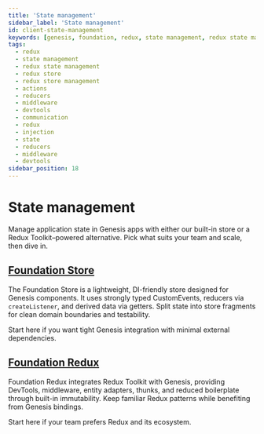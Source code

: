 ```yaml
---
title: 'State management'
sidebar_label: 'State management'
id: client-state-management
keywords: [genesis, foundation, redux, state management, redux state management, store, actions, reducers]
tags:
  - redux
  - state management
  - redux state management
  - redux store
  - redux store management
  - actions
  - reducers
  - middleware
  - devtools
  - communication
  - redux
  - injection
  - state
  - reducers
  - middleware
  - devtools
sidebar_position: 18
---
```


# State management

Manage application state in Genesis apps with either our built-in store or a Redux Toolkit–powered alternative. Pick what suits your team and scale, then dive in.

## [Foundation Store](./01_foundation-store)

The Foundation Store is a lightweight, DI-friendly store designed for Genesis components. It uses strongly typed CustomEvents, reducers via `createListener`, and derived data via getters. Split state into store fragments for clean domain boundaries and testability.

Start here if you want tight Genesis integration with minimal external dependencies.

## [Foundation Redux](./02_foundation-redux)

Foundation Redux integrates Redux Toolkit with Genesis, providing DevTools, middleware, entity adapters, thunks, and reduced boilerplate through built-in immutability. Keep familiar Redux patterns while benefiting from Genesis bindings.

Start here if your team prefers Redux and its ecosystem.
